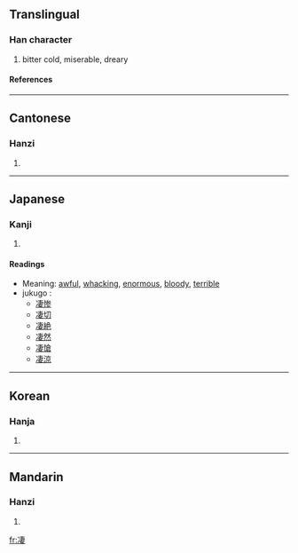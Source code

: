 {{see|淒}}

==Translingual==
===Han character===
{{Han char|rn=15|rad=冫|as=08|sn=10|four=3514<sub>4</sub>|canj=戈一十中女 (IMJLV)}}
# bitter cold, miserable, dreary
====References====
{{Han ref|kx=0132.330|dkj=01657|dj=0296.220|hdz=10299.010|uh=51C4|ud=20932|bh=D0E2|bd=53474}}
----
==Cantonese==
===Hanzi===
{{yue-hanzi|jyut=|y=chai1}}
# {{defn|Cantonese}}
----
==Japanese==
===Kanji===
{{ja-kanji|grade=|rs=冫08}}
# {{defn|Japanese}}
====Readings====
{{ja-readings|on=[[せい]] (sei)|kun=[[さむい]] (samui), [[すさまじい]] (susamajii), [[すごい]] (sugoi)}}
*Meaning: [[awful]], [[whacking]], [[enormous]], [[bloody]], [[terrible]]
*jukugo<!--熟語 in English?-->:
**[[凄惨]]
**[[凄切]]
**[[凄絶]]
**[[凄然]]
**[[凄愴]]
**[[凄涼]]
----
==Korean==
===Hanja===
{{ko-hanja|hangeul=처|rv=cheo|mr=ch'ŏ}}
# {{defn|Korean}}
----
==Mandarin==
===Hanzi===
{{cmn-hanzi|pin=[[qī]] (qi1)|wg=ch'i<sup>1</sup>}}
# {{defn|Mandarin}}

[[fr:凄]]